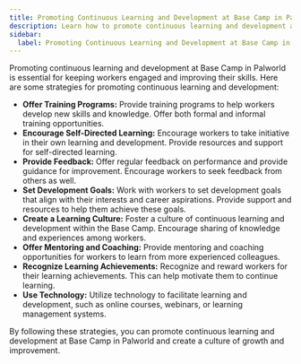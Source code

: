 ```yaml
---
title: Promoting Continuous Learning and Development at Base Camp in Palworld
description: Learn how to promote continuous learning and development at Base Camp in Palworld
sidebar:
  label: Promoting Continuous Learning and Development at Base Camp in Palworld
---
```


Promoting continuous learning and development at Base Camp in Palworld is essential for keeping workers engaged and improving their skills. Here are some strategies for promoting continuous learning and development:

- **Offer Training Programs:** Provide training programs to help workers develop new skills and knowledge. Offer both formal and informal training opportunities.
- **Encourage Self-Directed Learning:** Encourage workers to take initiative in their own learning and development. Provide resources and support for self-directed learning.
- **Provide Feedback:** Offer regular feedback on performance and provide guidance for improvement. Encourage workers to seek feedback from others as well.
- **Set Development Goals:** Work with workers to set development goals that align with their interests and career aspirations. Provide support and resources to help them achieve these goals.
- **Create a Learning Culture:** Foster a culture of continuous learning and development within the Base Camp. Encourage sharing of knowledge and experiences among workers.
- **Offer Mentoring and Coaching:** Provide mentoring and coaching opportunities for workers to learn from more experienced colleagues.
- **Recognize Learning Achievements:** Recognize and reward workers for their learning achievements. This can help motivate them to continue learning.
- **Use Technology:** Utilize technology to facilitate learning and development, such as online courses, webinars, or learning management systems.

By following these strategies, you can promote continuous learning and development at Base Camp in Palworld and create a culture of growth and improvement.
